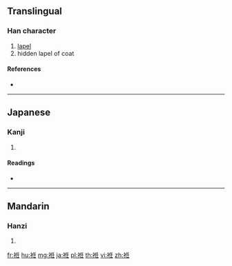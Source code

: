 {{character info/new}}
==Translingual==

===Han character===
{{Han char|rn=145|rad=衣|as=06|sn=12|four=|canj=LOHG}}

# [[lapel]]
# hidden lapel of coat

====References====
* {{Han ref|kx=1115.280|dkj=34237|dj=1581.060|hdz=53089.060|uh=88B5|ud=34997}}

----

==Japanese==

===Kanji===
{{ja-kanji|grade=|rs=衣06}}

# {{defn|lang=ja|sort=衣06}}

====Readings====
* {{ja-readings|on=[[じん]] (jin), [[にん]] (nin)|kun=[[おくみ]] (okumi)|nanori=}}

----

==Mandarin==

===Hanzi===
{{cmn-hanzi|pin=[[rèn]] ([[ren4]])|wg=jen<sup>4</sup>}}

# {{defn|lang=cmn|sort=衣06}}

[[fr:袵]]
[[hu:袵]]
[[mg:袵]]
[[ja:袵]]
[[pl:袵]]
[[th:袵]]
[[vi:袵]]
[[zh:袵]]